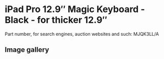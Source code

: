 
# iPad Pro 12.9″ Magic Keyboard - Black - for thicker 12.9″

Part number, for search engines, auction websites and such: MJQK3LL/A

## Image gallery

<div style={{ width: "768px" }}>
  <GalleryComponent
    images={[
      {
        original: "/everysource/MJQK3.webp",
        thumbnail: "/everypreview/MJQK3.webp",
      },
      {
        original: "/everysource/MJQK3_AV1.webp",
        thumbnail: "/everypreview/MJQK3_AV1.webp",
      },
      {
        original: "/everysource/MJQK3_AV2.webp",
        thumbnail: "/everypreview/MJQK3_AV2.webp",
      },
      {
        original: "/everysource/MJQK3_AV3.webp",
        thumbnail: "/everypreview/MJQK3_AV3.webp",
      },
      {
        original: "/everysource/MJQK3_AV4.webp",
        thumbnail: "/everypreview/MJQK3_AV4.webp",
      }
    ]}
  />
</div>